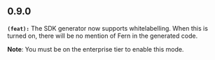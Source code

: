 ## 0.9.0
**`(feat):`** The SDK generator now supports whitelabelling. When this is turned on,
  there will be no mention of Fern in the generated code.

  **Note**: You must be on the enterprise tier to enable this mode.


